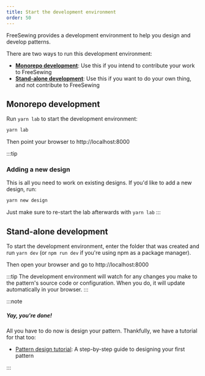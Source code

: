 ```yaml
---
title: Start the development environment
order: 50
---
```


FreeSewing provides a development environment to help you design and develop patterns.

There are two ways to run this development environment:

- [**Monorepo development**](#monorepo-development): Use this if you intend to contribute your work to FreeSewing
- [**Stand-alone development**](#stand-alone-development): Use this if you want to do your own thing, and not contribute to FreeSewing

## Monorepo development

Run `yarn lab` to start the development environment:

```bash
yarn lab
```

Then point your browser to http://localhost:8000

:::tip
### Adding a new design
This is all you need to work on existing designs. If you'd like to add a new design, run:

```bash
yarn new design
```

Just make sure to re-start the lab afterwards with `yarn lab`
:::

## Stand-alone development

To start the development environment, enter the folder that was created
and run `yarn dev` (or `npm run dev` if you're using npm as a package manager).

Then open your browser and go to http://localhost:8000

:::tip
The development environment will watch for any changes you make to
the pattern's source code or configuration.
When you do, it will update automatically in your browser.
:::

:::note

##### Yay, you're done!

All you have to do now is design your pattern.
Thankfully, we have a tutorial for that too:

- [Pattern design tutorial](/tutorials/pattern-design/): A step-by-step guide to designing your first pattern

:::
